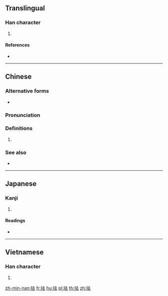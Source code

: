 ==Translingual==

===Han character===
{{Han char|rn=64|rad=手|as=05|sn=8|four=54031|canj=QGI|ids=⿰扌去}}

# {{defn|Han|sort=手05}}

====References====
* {{Han ref|kx=0424.090|dkj=11931|dj=0772.050|hdz=31848.020|uh=62BE|ud=25278|bh=CCB6|bd=52406}}

----

==Chinese==
{{zh-forms|alt=}}

===Alternative forms===
* {{qualifier|Min Nan}} {{zh-l|拾|tr=-}}

===Pronunciation===
{{zh-pron
|m=qiè,jié
|c=keoi1
|h=pfs=
|md=
|mn=khioh
|mn-t=kioh8
|w=
|mc=y
|oc=y
|cat=
}}

===Definitions===
{{zh-hanzi}}

# {{rfdef|lang=zh}}

===See also===
* {{zh-l|挈}}

{{attention|zh|please check the entirety of this entry}}

----

==Japanese==

===Kanji===
{{ja-kanji|grade=|rs=手05}}

# {{defn|lang=ja|sort=手05}}

====Readings====
* {{ja-readings|on=[[きょ]] (kyo), [[こ]] (ko), [[きょう]] (kyō), [[こう]] (kō)|kun=[[とる]] (toru)}}

----

==Vietnamese==

===Han character===
{{vi-hantu|khứa|rs=手05}}

# {{defn|lang=vi|sort=手05}}

[[zh-min-nan:抾]]
[[fr:抾]]
[[hu:抾]]
[[pl:抾]]
[[th:抾]]
[[zh:抾]]